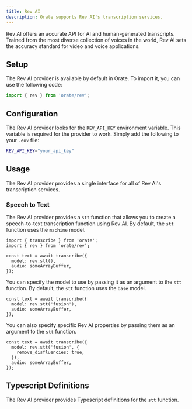```yaml
---
title: Rev AI
description: Orate supports Rev AI's transcription services.
---
```



Rev AI offers an accurate API for AI and human-generated transcripts. Trained from the most diverse collection of voices in the world, Rev AI sets the accuracy standard for video and voice applications.

## Setup

The Rev AI provider is available by default in Orate. To import it, you can use the following code:

```ts
import { rev } from 'orate/rev';
```

## Configuration

The Rev AI provider looks for the `REV_API_KEY` environment variable. This variable is required for the provider to work. Simply add the following to your `.env` file:

```bash
REV_API_KEY="your_api_key"
```

## Usage

The Rev AI provider provides a single interface for all of Rev AI's transcription services.

### Speech to Text

The Rev AI provider provides a `stt` function that allows you to create a speech-to-text transcription function using Rev AI. By default, the `stt` function uses the `machine` model.

```tsx
import { transcribe } from 'orate';
import { rev } from 'orate/rev';

const text = await transcribe({
  model: rev.stt(),
  audio: someArrayBuffer,
});
```

You can specify the model to use by passing it as an argument to the `stt` function. By default, the `stt` function uses the `base` model.

```tsx
const text = await transcribe({
  model: rev.stt('fusion'),
  audio: someArrayBuffer,
});
```

You can also specify specific Rev AI properties by passing them as an argument to the `stt` function.

```tsx
const text = await transcribe({
  model: rev.stt('fusion', {
    remove_disfluencies: true,
  }),
  audio: someArrayBuffer,
});
```

## Typescript Definitions

The Rev AI provider provides Typescript definitions for the `stt` function.

